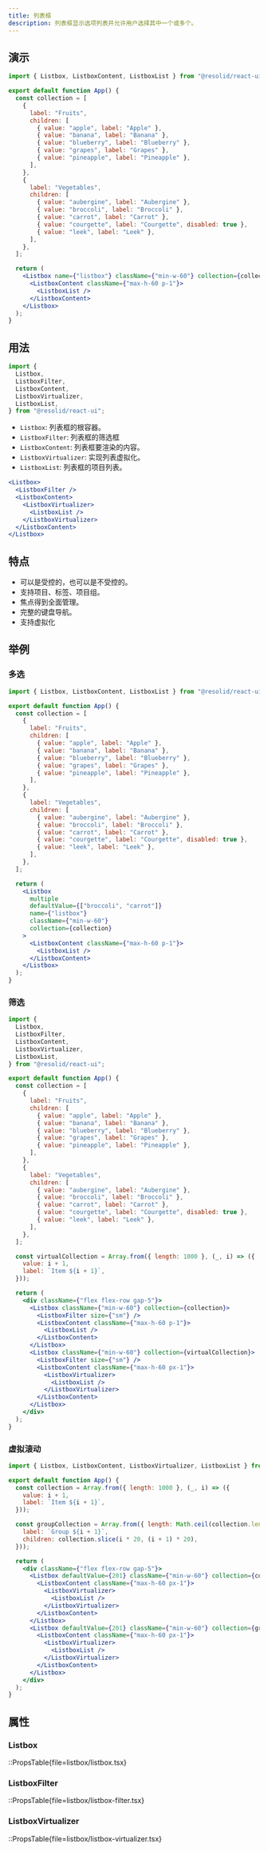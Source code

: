 ```yaml
---
title: 列表框
description: 列表框显示选项列表并允许用户选择其中一个或多个。
---
```


## 演示

```jsx demo online=Listbox componentProps=listbox/listbox.tsx|size,disabled,readOnly,invalid
import { Listbox, ListboxContent, ListboxList } from "@resolid/react-ui";

export default function App() {
  const collection = [
    {
      label: "Fruits",
      children: [
        { value: "apple", label: "Apple" },
        { value: "banana", label: "Banana" },
        { value: "blueberry", label: "Blueberry" },
        { value: "grapes", label: "Grapes" },
        { value: "pineapple", label: "Pineapple" },
      ],
    },
    {
      label: "Vegetables",
      children: [
        { value: "aubergine", label: "Aubergine" },
        { value: "broccoli", label: "Broccoli" },
        { value: "carrot", label: "Carrot" },
        { value: "courgette", label: "Courgette", disabled: true },
        { value: "leek", label: "Leek" },
      ],
    },
  ];

  return (
    <Listbox name={"listbox"} className={"min-w-60"} collection={collection}>
      <ListboxContent className={"max-h-60 p-1"}>
        <ListboxList />
      </ListboxContent>
    </Listbox>
  );
}
```

## 用法

```js
import {
  Listbox,
  ListboxFilter,
  ListboxContent,
  ListboxVirtualizer,
  ListboxList,
} from "@resolid/react-ui";
```

- `Listbox`: 列表框的根容器。
- `ListboxFilter`: 列表框的筛选框
- `ListboxContent`: 列表框要渲染的内容。
- `ListboxVirtualizer`: 实现列表虚拟化。
- `ListboxList`: 列表框的项目列表。

```jsx
<Listbox>
  <ListboxFilter />
  <ListboxContent>
    <ListboxVirtualizer>
      <ListboxList />
    </ListboxVirtualizer>
  </ListboxContent>
</Listbox>
```

## 特点

- 可以是受控的，也可以是不受控的。
- 支持项目、标签、项目组。
- 焦点得到全面管理。
- 完整的键盘导航。
- 支持虚拟化

## 举例

### 多选

```jsx demo
import { Listbox, ListboxContent, ListboxList } from "@resolid/react-ui";

export default function App() {
  const collection = [
    {
      label: "Fruits",
      children: [
        { value: "apple", label: "Apple" },
        { value: "banana", label: "Banana" },
        { value: "blueberry", label: "Blueberry" },
        { value: "grapes", label: "Grapes" },
        { value: "pineapple", label: "Pineapple" },
      ],
    },
    {
      label: "Vegetables",
      children: [
        { value: "aubergine", label: "Aubergine" },
        { value: "broccoli", label: "Broccoli" },
        { value: "carrot", label: "Carrot" },
        { value: "courgette", label: "Courgette", disabled: true },
        { value: "leek", label: "Leek" },
      ],
    },
  ];

  return (
    <Listbox
      multiple
      defaultValue={["broccoli", "carrot"]}
      name={"listbox"}
      className={"min-w-60"}
      collection={collection}
    >
      <ListboxContent className={"max-h-60 p-1"}>
        <ListboxList />
      </ListboxContent>
    </Listbox>
  );
}
```

### 筛选

```jsx demo
import {
  Listbox,
  ListboxFilter,
  ListboxContent,
  ListboxVirtualizer,
  ListboxList,
} from "@resolid/react-ui";

export default function App() {
  const collection = [
    {
      label: "Fruits",
      children: [
        { value: "apple", label: "Apple" },
        { value: "banana", label: "Banana" },
        { value: "blueberry", label: "Blueberry" },
        { value: "grapes", label: "Grapes" },
        { value: "pineapple", label: "Pineapple" },
      ],
    },
    {
      label: "Vegetables",
      children: [
        { value: "aubergine", label: "Aubergine" },
        { value: "broccoli", label: "Broccoli" },
        { value: "carrot", label: "Carrot" },
        { value: "courgette", label: "Courgette", disabled: true },
        { value: "leek", label: "Leek" },
      ],
    },
  ];

  const virtualCollection = Array.from({ length: 1000 }, (_, i) => ({
    value: i + 1,
    label: `Item ${i + 1}`,
  }));

  return (
    <div className={"flex flex-row gap-5"}>
      <Listbox className={"min-w-60"} collection={collection}>
        <ListboxFilter size={"sm"} />
        <ListboxContent className={"max-h-60 p-1"}>
          <ListboxList />
        </ListboxContent>
      </Listbox>
      <Listbox className={"min-w-60"} collection={virtualCollection}>
        <ListboxFilter size={"sm"} />
        <ListboxContent className={"max-h-60 px-1"}>
          <ListboxVirtualizer>
            <ListboxList />
          </ListboxVirtualizer>
        </ListboxContent>
      </Listbox>
    </div>
  );
}
```

### 虚拟滚动

```jsx demo
import { Listbox, ListboxContent, ListboxVirtualizer, ListboxList } from "@resolid/react-ui";

export default function App() {
  const collection = Array.from({ length: 1000 }, (_, i) => ({
    value: i + 1,
    label: `Item ${i + 1}`,
  }));

  const groupCollection = Array.from({ length: Math.ceil(collection.length / 20) }, (_, i) => ({
    label: `Group ${i + 1}`,
    children: collection.slice(i * 20, (i + 1) * 20),
  }));

  return (
    <div className={"flex flex-row gap-5"}>
      <Listbox defaultValue={201} className={"min-w-60"} collection={collection}>
        <ListboxContent className={"max-h-60 px-1"}>
          <ListboxVirtualizer>
            <ListboxList />
          </ListboxVirtualizer>
        </ListboxContent>
      </Listbox>
      <Listbox defaultValue={201} className={"min-w-60"} collection={groupCollection}>
        <ListboxContent className={"max-h-60 px-1"}>
          <ListboxVirtualizer>
            <ListboxList />
          </ListboxVirtualizer>
        </ListboxContent>
      </Listbox>
    </div>
  );
}
```

## 属性

### Listbox

::PropsTable{file=listbox/listbox.tsx}

### ListboxFilter

::PropsTable{file=listbox/listbox-filter.tsx}

### ListboxVirtualizer

::PropsTable{file=listbox/listbox-virtualizer.tsx}
